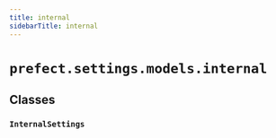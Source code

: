 ```yaml
---
title: internal
sidebarTitle: internal
---
```


# `prefect.settings.models.internal`

## Classes

### `InternalSettings` <sup><a href="https://github.com/prefecthq/prefect/blob/main/src/prefect/settings/models/internal.py#L10"><Icon icon="github" size="14" /></a></sup>
